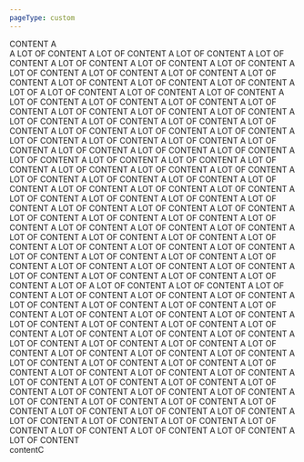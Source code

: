 ```yaml
---
pageType: custom
---
```


<div id="pageA">CONTENT A</div>

<div id="pageB">
  A LOT OF CONTENT A LOT OF CONTENT A LOT OF CONTENT A LOT OF CONTENT A LOT OF
  CONTENT A LOT OF CONTENT A LOT OF CONTENT A LOT OF CONTENT A LOT OF CONTENT A
  LOT OF CONTENT A LOT OF CONTENT A LOT OF CONTENT A LOT OF CONTENT A LOT OF
  CONTENT A LOT OF A LOT OF CONTENT A LOT OF CONTENT A LOT OF CONTENT A LOT OF
  CONTENT A LOT OF CONTENT A LOT OF CONTENT A LOT OF CONTENT A LOT OF CONTENT A
  LOT OF CONTENT A LOT OF CONTENT A LOT OF CONTENT A LOT OF CONTENT A LOT OF
  CONTENT A LOT OF CONTENT A LOT OF CONTENT A LOT OF CONTENT A LOT OF CONTENT A
  LOT OF CONTENT A LOT OF CONTENT A LOT OF CONTENT A LOT OF CONTENT A LOT OF
  CONTENT A LOT OF CONTENT A LOT OF CONTENT A LOT OF CONTENT A LOT OF CONTENT A
  LOT OF CONTENT A LOT OF CONTENT A LOT OF CONTENT A LOT OF CONTENT A LOT OF
  CONTENT A LOT OF CONTENT A LOT OF CONTENT A LOT OF CONTENT A LOT OF CONTENT A
  LOT OF CONTENT A LOT OF CONTENT A LOT OF CONTENT A LOT OF CONTENT A LOT OF
  CONTENT A LOT OF CONTENT A LOT OF CONTENT A LOT OF CONTENT A LOT OF CONTENT A
  LOT OF CONTENT A LOT OF CONTENT A LOT OF CONTENT A LOT OF CONTENT A LOT OF
  CONTENT A LOT OF CONTENT A LOT OF CONTENT A LOT OF CONTENT A LOT OF CONTENT A
  LOT OF CONTENT A LOT OF CONTENT A LOT OF CONTENT A LOT OF CONTENT A LOT OF
  CONTENT A LOT OF CONTENT A LOT OF CONTENT A LOT OF CONTENT A LOT OF CONTENT A
  LOT OF CONTENT A LOT OF CONTENT A LOT OF CONTENT A LOT OF CONTENT A LOT OF
  CONTENT A LOT OF CONTENT A LOT OF CONTENT A LOT OF CONTENT A LOT OF A LOT OF
  CONTENT A LOT OF CONTENT A LOT OF CONTENT A LOT OF CONTENT A LOT OF CONTENT A
  LOT OF CONTENT A LOT OF CONTENT A LOT OF CONTENT A LOT OF CONTENT A LOT OF
  CONTENT A LOT OF CONTENT A LOT OF CONTENT A LOT OF CONTENT A LOT OF CONTENT A
  LOT OF CONTENT A LOT OF CONTENT A LOT OF CONTENT A LOT OF CONTENT A LOT OF
  CONTENT A LOT OF CONTENT A LOT OF CONTENT A LOT OF CONTENT A LOT OF CONTENT A
  LOT OF CONTENT A LOT OF CONTENT A LOT OF CONTENT A LOT OF CONTENT A LOT OF
  CONTENT A LOT OF CONTENT A LOT OF CONTENT A LOT OF CONTENT A LOT OF CONTENT A
  LOT OF CONTENT A LOT OF CONTENT A LOT OF CONTENT A LOT OF CONTENT A LOT OF
  CONTENT A LOT OF CONTENT A LOT OF CONTENT A LOT OF CONTENT A LOT OF CONTENT A
  LOT OF CONTENT A LOT OF CONTENT A LOT OF CONTENT A LOT OF CONTENT A LOT OF
  CONTENT A LOT OF CONTENT A LOT OF CONTENT A LOT OF CONTENT A LOT OF CONTENT A
  LOT OF CONTENT A LOT OF CONTENT A LOT OF CONTENT A LOT OF CONTENT A LOT OF
  CONTENT A LOT OF CONTENT
</div>
<div id="pageC">contentC</div>
